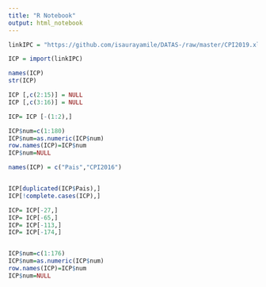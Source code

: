 ---
title: "R Notebook"
output: html_notebook
---

```{r}
linkIPC = "https://github.com/isaurayamile/DATAS-/raw/master/CPI2019.xlsx"

ICP = import(linkIPC)

names(ICP)
str(ICP)

ICP [,c(2:15)] = NULL 
ICP [,c(3:16)] = NULL 

ICP= ICP [-(1:2),]

ICP$num=c(1:180)
ICP$num=as.numeric(ICP$num)
row.names(ICP)=ICP$num
ICP$num=NULL

names(ICP) = c("Pais","CPI2016")


ICP[duplicated(ICP$Pais),]
ICP[!complete.cases(ICP),]

ICP= ICP[-27,]
ICP= ICP[-65,]
ICP= ICP[-113,]
ICP= ICP[-174,]


ICP$num=c(1:176)
ICP$num=as.numeric(ICP$num)
row.names(ICP)=ICP$num
ICP$num=NULL
```

